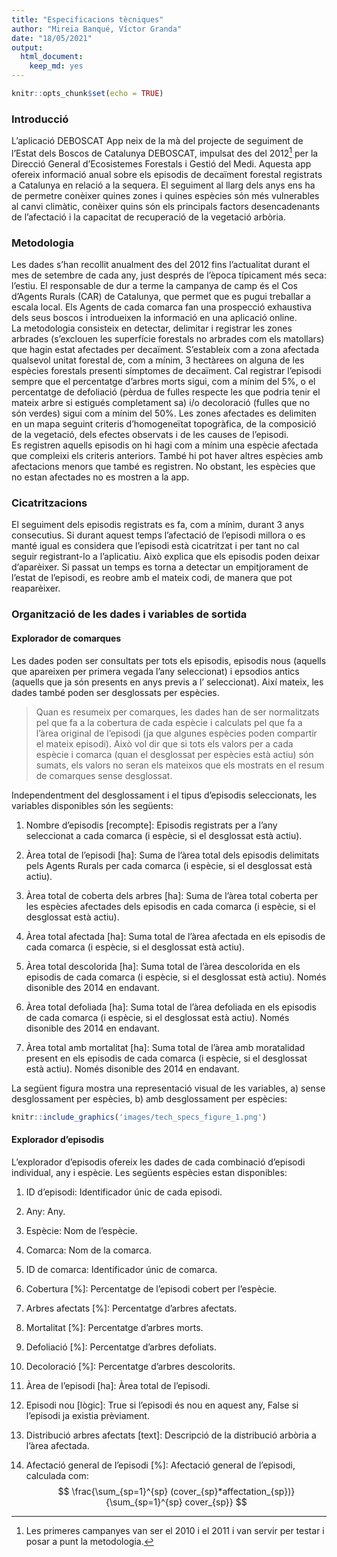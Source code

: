 ```yaml
---
title: "Especificacions tècniques"
author: "Mireia Banqué, Víctor Granda"
date: "18/05/2021"
output: 
  html_document: 
    keep_md: yes
---
```


```r
knitr::opts_chunk$set(echo = TRUE)
```

### Introducció

L'aplicació DEBOSCAT App neix de la mà del projecte de seguiment de l'Estat dels Boscos de Catalunya DEBOSCAT,
impulsat des del 2012[^1] per la Direcció General d'Ecosistemes Forestals i Gestió del Medi. Aquesta app ofereix
informació anual sobre els episodis de decaïment forestal registrats a Catalunya en relació a la sequera. El
seguiment al llarg dels anys ens ha de permetre conèixer quines zones i quines espècies són més vulnerables al
canvi climàtic,  conèixer quins són els principals factors desencadenants de l’afectació i la capacitat de
recuperació de la vegetació arbòria.

### Metodologia

Les dades s'han recollit anualment des del 2012 fins l'actualitat durant el mes de setembre de cada any, just
després de l'època típicament més seca: l'estiu. El responsable de dur a terme la campanya de camp és el Cos
d'Agents Rurals (CAR) de Catalunya, que permet que es pugui treballar a escala local. Els Agents de cada comarca
fan una prospecció exhaustiva dels seus boscos i introdueixen la informació en una aplicació online.  
La metodologia consisteix en detectar, delimitar i registrar les zones arbrades (s’exclouen les superfície
forestals no arbrades com els matollars) que hagin estat afectades per decaïment.  S’estableix com a zona
afectada qualsevol unitat forestal de, com a mínim, 3 hectàrees on alguna de les espècies forestals presenti
símptomes de decaïment. Cal registrar l'episodi sempre que el percentatge d’arbres morts sigui, com a mínim
del 5%, o el percentatge de defoliació (pèrdua de fulles respecte les que podria tenir el mateix arbre si
estigués completament sa) i/o decoloració (fulles que no són verdes) sigui com a mínim del 50%. Les zones
afectades es delimiten en un mapa seguint criteris d’homogeneïtat topogràfica, de la composició de la vegetació,
dels efectes observats i de les causes de l’episodi.  
Es registren aquells episodis on hi hagi com a mínim una espècie afectada que compleixi els criteris anteriors.
També hi pot haver altres espècies amb afectacions menors que també es registren. No obstant, les espècies que
no estan afectades no es mostren a la app.

### Cicatritzacions

El seguiment dels episodis registrats es fa, com a mínim, durant 3 anys consecutius. Si durant aquest temps
l'afectació de l'episodi millora o es manté igual es considera que l'episodi està cicatritzat i per tant no
cal seguir registrant-lo a l'aplicatiu. Això explica que els episodis poden deixar d'aparèixer. Si passat un
temps es torna a detectar un empitjorament de l'estat de l'episodi, es reobre amb el mateix codi, de manera
que pot reaparèixer.

### Organització de les dades i variables de sortida

#### Explorador de comarques

Les dades poden ser consultats per tots els episodis, episodis nous (aquells que apareixen per primera
vegada l'any seleccionat) i epsodios antics (aquells que ja són presents en anys previs a l'
seleccionat). Així mateix, les dades també poden ser desglossats per espècies.

  > Quan es resumeix per comarques, les dades han de ser normalitzats pel que fa a la cobertura de cada
   espècie i calculats pel que fa a l'àrea original de l'episodi (ja que algunes espècies poden
   compartir el mateix episodi). Això vol dir que si tots els valors per a cada espècie i comarca
   (quan el desglossat per espècies està actiu) són sumats, els valors no seran els mateixos que els
   mostrats en el resum de comarques sense desglossat.

Independentment del desglossament i el tipus d'episodis seleccionats, les variables disponibles són les
següents:

1. Nombre d'episodis [recompte]: Episodis registrats per a l'any seleccionat a cada comarca (i espècie,
  si el desglossat està actiu).

1. Àrea total de l'episodi [ha]: Suma de l'àrea total dels episodis delimitats pels Agents Rurals per
  cada comarca (i espècie, si el desglossat està actiu).
  
1. Àrea total de coberta dels arbres [ha]: Suma de l'àrea total coberta per les espècies afectades dels
  episodis en cada comarca (i espècie, si el desglossat està actiu).
  
1. Àrea total afectada [ha]: Suma total de l'àrea afectada en els episodis de cada comarca (i espècie, si el
  desglossat està actiu).

1. Àrea total descolorida [ha]: Suma total de l'àrea descolorida en els episodis de cada comarca (i espècie,
  si el desglossat està actiu). Només disonible des 2014 en endavant.
  
1. Àrea total defoliada [ha]: Suma total de l'àrea defoliada en els episodis de cada comarca (i espècie,
  si el desglossat està actiu). Només disonible des 2014 en endavant.
  
1. Àrea total amb mortalitat [ha]: Suma total de l'àrea amb moratalidad present en els episodis de cada
  comarca (i espècie, si el desglossat està actiu). Només disonible des 2014 en endavant.

La següent figura mostra una representació visual de les variables, a) sense desglossament per espècies, b) amb
desglossament per espècies:


```r
knitr::include_graphics('images/tech_specs_figure_1.png')
```

#### Explorador d'episodis

L'explorador d'episodis ofereix les dades de cada combinació d'episodi individual, any i espècie. Les
següents espècies estan disponibles:

1. ID d'episodi: Identificador únic de cada episodi.

1. Any: Any.

1. Espècie: Nom de l'espècie.

1. Comarca: Nom de la comarca.

1. ID de comarca: Identificador únic de comarca.

1. Cobertura [%]: Percentatge de l'episodi cobert per l'espècie.

1. Arbres afectats [%]: Percentatge d'arbres afectats.

1. Mortalitat [%]: Percentatge d'arbres morts.

1. Defoliació [%]: Percentatge d'arbres defoliats.

1. Decoloració [%]: Percentatge d'arbres descolorits.

1. Àrea de l'episodi [ha]: Àrea total de l'episodi.

1. Episodi nou [lògic]: True si l'episodi és nou en aquest any, False si l'episodi ja existia prèviament.

1. Distribució arbres afectats [text]: Descripció de la distribució arbòria a l'àrea afectada.

1. Afectació general de l'episodi [%]: Afectació general de l'episodi, calculada com:
  $$
  \frac{\sum_{sp=1}^{sp} (cover_{sp}*affectation_{sp})}{\sum_{sp=1}^{sp} cover_{sp}}
  $$





[^1]: Les primeres campanyes van ser el 2010 i el 2011 i van servir per testar i posar a punt la metodologia.
